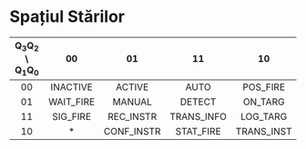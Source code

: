 # Spațiul Stărilor

| Q~3~Q~2~ \\ Q~1~Q~0~ | 00 | 01 | 11 | 10 |
|:-------------------:|:--:|:--:|:--:|:--:|
| 00 | INACTIVE | ACTIVE | AUTO | POS_FIRE |
| 01 | WAIT_FIRE | MANUAL | DETECT | ON_TARG |
| 11 | SIG_FIRE | REC_INSTR | TRANS_INFO | LOG_TARG |
| 10 | * | CONF_INSTR | STAT_FIRE | TRANS_INST |

